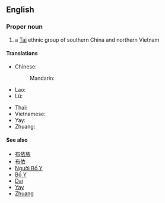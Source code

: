 ==English==
{{rfc}}
===Proper noun===
{{wikipedia|Buyei}}
{{en-proper noun}}

# a [[Tai]] ethnic group of southern China and northern Vietnam

====Translations====
{{trans-top}}
* Chinese:
*: Mandarin: {{t-needed|cmn}}
* Lao: {{t-needed|lo}}
* Lü: {{t-needed|khb}}
{{trans-mid}}
* Thai: {{t-needed|th}}
* Vietnamese: {{t-needed|vi}}
* Yay: {{t-needed|pcc}}
* Zhuang: {{t-needed|za}}
{{trans-bottom}}

====See also====
* [[布依族]]
* [[布依]]
* [[Người Bố Y]]
* [[Bố Y]]
* [[Dai]]
* [[Yay]]
* [[Zhuang]]